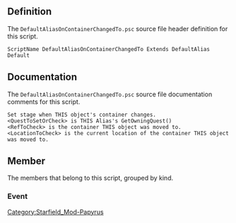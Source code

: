 {{Script_Object_Summary
| title = DefaultAliasOnContainerChangedTo
| name = [[SFM:Script-DefaultAliasOnContainerChangedTo|DefaultAliasOnContainerChangedTo]]
| extends = [[SFM:Script-DefaultAlias|DefaultAlias]] → [[SFM:Script-DefaultAliasParent|DefaultAliasParent]] → [[SFM:Script-ReferenceAlias|ReferenceAlias]] → [[SFM:Script-Alias|Alias]] → [[SFM:Script-ScriptObject|ScriptObject]]
| flags = Default
}}


== Definition ==
The <code>DefaultAliasOnContainerChangedTo.psc</code> source file header definition for this script.

<source lang="papyrus">
ScriptName DefaultAliasOnContainerChangedTo Extends DefaultAlias Default
</source>


== Documentation ==
The <code>DefaultAliasOnContainerChangedTo.psc</code> source file documentation comments for this script.

<source>
Set stage when THIS object's container changes.
<QuestToSetOrCheck> is THIS Alias's GetOwningQuest()
<RefToCheck> is the container THIS object was moved to.
<LocationToCheck> is the current location of the container THIS object was moved to.
</source>


== Member ==
The members that belong to this script, grouped by kind.

=== Event ===
{{Script_Object_Member_Summary
| title = OnContainerChanged
| script = [[SFM:Script-DefaultAliasOnContainerChangedTo|DefaultAliasOnContainerChangedTo]]
| name = [[SFM:Script-DefaultAliasOnContainerChangedTo/OnContainerChanged|OnContainerChanged]]
| kind = Event
| parameters = ObjectReference akNewContainer, ObjectReference akOldContainer
}}


[[Category:Starfield_Mod-Papyrus]]
